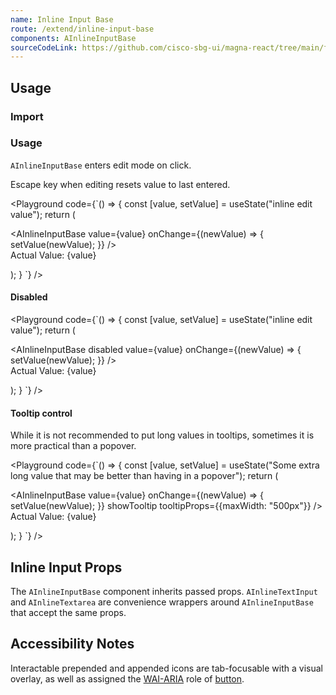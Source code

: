 ```yaml
---
name: Inline Input Base
route: /extend/inline-input-base
components: AInlineInputBase
sourceCodeLink: https://github.com/cisco-sbg-ui/magna-react/tree/main/framework/components/AInlineInputBase
---
```


## Usage

### Import

<ComponentImport components="AInlineInputBase" />

### Usage

`AInlineInputBase` enters edit mode on click.

Escape key when editing resets value to last entered.

<Playground
  code={`() => {
  const [value, setValue] = useState("inline edit value");
  return (
    <div>
      <AInlineInputBase value={value} onChange={(newValue) => {
        setValue(newValue);
      }} />
      <br />
      Actual Value: {value}
    </div>

);
}
`}
/>

#### Disabled

<Playground
  code={`() => {
  const [value, setValue] = useState("inline edit value");
  return (
    <div>
      <AInlineInputBase disabled value={value} onChange={(newValue) => {
        setValue(newValue);
      }} />
      <br />
      Actual Value: {value}
    </div>

);
}
`}
/>

#### Tooltip control

While it is not recommended to put long values in tooltips, sometimes it is more practical than a popover.

<Playground
  code={`() => {
  const [value, setValue] = useState("Some extra long value that may be better than having in a popover");
  return (
    <div>
      <AInlineInputBase
        value={value}
          onChange={(newValue) => {
            setValue(newValue);
          }}
        showTooltip
        tooltipProps={{maxWidth: "500px"}}
      />
      <br />
      Actual Value: {value}
    </div>

);
}
`}
/>

## Inline Input Props

The `AInlineInputBase` component inherits passed props. `AInlineTextInput` and `AInlineTextarea` are convenience wrappers around `AInlineInputBase` that accept the same props.

<Props of="AInlineInputBase" />

## Accessibility Notes

Interactable prepended and appended icons are tab-focusable with a visual overlay, as well as assigned the [WAI-ARIA](https://www.w3.org/WAI/standards-guidelines/aria/) role of [button](https://www.w3.org/TR/wai-aria/#button).
